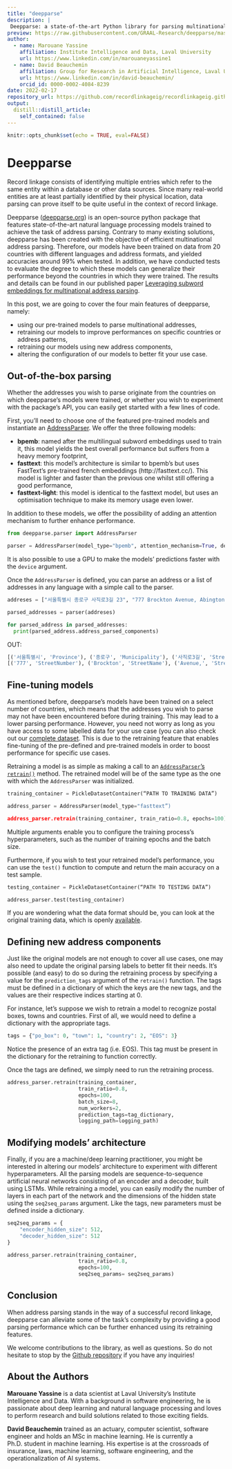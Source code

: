 ```yaml
---
title: "deepparse"
description: |
 Deepparse: a state-of-the-art Python library for parsing multinational street addresses using deep learning.
preview: https://raw.githubusercontent.com/GRAAL-Research/deepparse/master/docs/source/_static/logos/deepparse.png
author:
  - name: Marouane Yassine
    affiliation: Institute Intelligence and Data, Laval University
    url: https://www.linkedin.com/in/marouaneyassine1
  - name: David Beauchemin
    affiliation: Group for Research in Artificial Intelligence, Laval University
    url: https://www.linkedin.com/in/david-beauchemin/
    orcid_id: 0000-0002-4084-8239
date: 2022-02-17
repository_url: https://github.com/recordlinkageig/recordlinkageig.github.io
output:
  distill::distill_article:
    self_contained: false
---
```


```r
knitr::opts_chunk$set(echo = TRUE, eval=FALSE)
```

# Deepparse

Record linkage consists of identifying multiple entries which refer to the same entity within a database or other data sources. Since many real-world entities are at least partially identified by their physical location, data parsing can prove itself to be quite useful in the context of record linkage.

Deepparse ([deepparse.org](https://deepparse.org)) is an open-source python package that features state-of-the-art natural language processing models trained to achieve the task of address parsing. Contrary to many existing solutions, deepparse has been created with the objective of efficient multinational address parsing. Therefore, our models have been trained on data from 20 countries with different languages and address formats, and yielded accuracies around 99% when tested. In addition, we have conducted tests to evaluate the degree to which these models can generalize their performance beyond the countries in which they were trained. The results and details can be found in our published paper [Leveraging subword embeddings for multinational address parsing](https://ieeexplore.ieee.org/document/9357170).

In this post, we are going to cover the four main features of deepparse, namely:

- using our pre-trained models to parse multinational addresses,
- retraining our models to improve performances on specific countries or address patterns,
- retraining our models using new address components,
- altering the configuration of our models to better fit your use case.

## Out-of-the-box parsing

Whether the addresses you wish to parse originate from the countries on which deepparse’s models were trained, or whether you wish to experiment with the package’s API, you can easily get started with a few lines of code.

First, you’ll need to choose one of the featured pre-trained models and instantiate an [AddressParser](https://deepparse.org/parser.html#deepparse.parser.AddressParser). We offer the three following models:

- **bpemb**: named after the multilingual subword embeddings used to train it, this model yields the best overall performance but suffers from a heavy memory footprint,
- **fasttext**: this model’s architecture is similar to bpemb’s but uses FastText’s pre-trained french embeddings (http://fasttext.cc/). This model is lighter and faster than the previous one whilst still offering a good performance,
- **fasttext-light**: this model is identical to the fasttext model, but uses an optimisation technique to make its memory usage even lower.

In addition to these models, we offer the possibility of adding an attention mechanism to further enhance performance.

```python
from deepparse.parser import AddressParser

parser = AddressParser(model_type="bpemb", attention_mechanism=True, device=0)
```

It is also possible to use a GPU to make the models’ predictions faster with the `device` argument.

Once the `AddressParser` is defined, you can parse an address or a list of addresses in any language with a simple call to the parser.

```python
addreses = ["서울특별시 종로구 사직로3길 23", "777 Brockton Avenue, Abington MA 2351"]

parsed_addresses = parser(addreses)

for parsed_address in parsed_addresses:
  print(parsed_address.address_parsed_components)

```

OUT:

```python
[('서울특별시', 'Province'), ('종로구', 'Municipality'), ('사직로3길', 'StreetName'), ('23', 'StreetNumber')]
[('777', 'StreetNumber'), ('Brockton', 'StreetName'), ('Avenue,', 'StreetName'), ('Abington', 'Municipality'), ('MA', 'Province'), ('2351', 'PostalCode')]

```

## Fine-tuning models

As mentioned before, deepparse’s models have been trained on a select number of countries, which means that the addresses you wish to parse may not have been encountered before during training. This may lead to a lower parsing performance. However, you need not worry as long as you have access to some labelled data for your use case (you can also check out our [complete dataset](https://github.com/GRAAL-Research/deepparse-address-data). This is due to the retraining feature that enables fine-tuning of the pre-defined and pre-trained models in order to boost performance for specific use cases.

Retraining a model is as simple as making a call to an [`AddressParser`’s `retrain()`](https://deepparse.org/parser.html#deepparse.parser.AddressParser.retrain) method. The retrained model will be of the same type as the one with which the `AddressParser` was initialized.

```python
training_container = PickleDatasetContainer(“PATH TO TRAINING DATA”)

address_parser = AddressParser(model_type="fasttext”)

address_parser.retrain(training_container, train_ratio=0.8, epochs=100)
```
Multiple arguments enable you to configure the training process’s hyperparameters, such as the number of training epochs and the batch size.

Furthermore, if you wish to test your retrained model’s performance, you can use the `test()` function to compute and return the main accuracy on a test sample.

```python
testing_container = PickleDatasetContainer(“PATH TO TESTING DATA”)

address_parser.test(testing_container)
```

If you are wondering what the data format should be, you can look at the original training data, which is openly [available](https://github.com/GRAAL-Research/deepparse-address-data).


## Defining new address components

Just like the original models are not enough to cover all use cases, one may also need to update the original parsing labels to better fit their needs. It’s possible (and easy) to do so during the retraining process by specifying a value for the `prediction_tags` argument of the `retrain()` function. The tags must be defined in a dictionary of which the keys are the new tags, and the values are their respective indices starting at 0.

For instance, let’s suppose we wish to retrain a model to recognize postal boxes, towns and countries. First of all, we would need to define a dictionary with the appropriate tags.

```python
tags = {"po_box": 0, "town": 1, "country": 2, "EOS": 3}
```
Notice the presence of an extra tag (i.e. EOS). This tag must be present in the dictionary for the retraining to function correctly.

Once the tags are defined, we simply need to run the retraining process.

```python
address_parser.retrain(training_container,
                       train_ratio=0.8,
                       epochs=100,
                       batch_size=8,
                       num_workers=2,
                       prediction_tags=tag_dictionary,
                       logging_path=logging_path)
```


## Modifying models’ architecture

Finally, if you are a machine/deep learning practitioner, you might be interested in altering our models’ architecture to experiment with different hyperparameters. All the parsing models are sequence-to-sequence artificial neural networks consisting of an encoder and a decoder, built using LSTMs. While retraining a model, you can easily modify the number of layers in each part of the network and the dimensions of the hidden state using the `seq2seq_params` argument. Like the tags, new parameters must be defined inside a dictionary.

```python
seq2seq_params = {
    "encoder_hidden_size": 512,
    "decoder_hidden_size": 512
}

address_parser.retrain(training_container, 
                       train_ratio=0.8,
                       epochs=100,
                       seq2seq_params= seq2seq_params)
```

## Conclusion

When address parsing stands in the way of a successful record linkage, deepparse can alleviate some of the task’s complexity by providing a good parsing performance which can be further enhanced using its retraining features.

We welcome contributions to the library, as well as questions. So do not hesitate to stop by the [Github repository](https://github.com/GRAAL-Research/deepparse) if you have any inquiries!

## About the Authors {.appendix}

**Marouane Yassine** is a data scientist at Laval University’s Institute Intelligence and Data. With a background in software engineering, he is passionate about deep learning and natural language processing and loves to perform research and build solutions related to those exciting fields.

**David Beauchemin** trained as an actuary, computer scientist, software engineer and holds an MSc in machine learning. He is currently a Ph.D. student in machine learning. His expertise is at the crossroads of insurance, laws, machine learning, software engineering, and the operationalization of AI systems.




